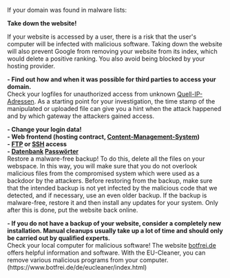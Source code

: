 If your domain was found in malware lists:

'''Take down the website!'''

If your website is accessed by a user, there is a risk that the user's computer will be infected with malicious software. Taking down the website will also prevent Google from removing your website from its index, which would delete a positive ranking. You also avoid being blocked by your hosting provider.

'''- Find out how and when it was possible for third parties to access your domain. '''<br>

Check your logfiles for unauthorized access from unknown [[IP-Adresse|Quell-IP-Adressen]]. As a starting point for your investigation, the time stamp of the manipulated or uploaded file can give you a hint when the attack happened and by which gateway the attackers gained access.

'''- Change your login data!'''<br>
'''- Web frontend (hosting contract, [[Content-Management-Systeme|Content-Management-System]])'''<br>
'''- [[FTP]] or [[SSH]] access'''<br>
'''- [[Datenbank]] [[starke Passwörter|Passwörter]]'''<br>

Restore a malware-free backup!
To do this, delete all the files on your webspace. In this way, you will make sure that you do not overlook malicious files from the compromised system which were used as a backdoor by the attackers.
Before restoring from the backup, make sure that the intended backup is not yet infected by the malicious code that we detected, and if necessary, use an even older backup.
If the backup is malware-free, restore it and then install any updates for your system. Only after this is done, put the website back online.

''' - If you do not have a backup of your website, consider a completely new installation. Manual cleanups usually take up a lot of time and should only be carried out by qualified experts.'''<br>

Check your local computer for malicious software! The website [https://www.botfrei.de botfrei.de] offers helpful information and software.
With the EU-Cleaner, you can remove various malicious programs from your computer. (https://www.botfrei.de/de/eucleaner/index.html)